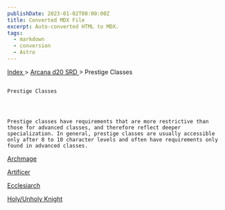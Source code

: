 ```yaml
---
publishDate: 2023-01-02T00:00:00Z
title: Converted MDX File
excerpt: Auto-converted HTML to MDX.
tags:
  - markdown
  - conversion
  - Astro
---
```


[
Index
](-index) >
[
Arcana d20 SRD
](arcana-d20-srd-index) > Prestige Classes

##

    Prestige Classes




    Prestige classes have requirements that are more restrictive than those for advanced classes, and therefore reflect deeper specialization. In general, prestige classes are usually accessible only after 8 to 10 character levels and often have requirements only found in advanced classes.

[
Archmage
](arcana-d20-srd-prestige-classes-archmage)

[
Artificer
](arcana-d20-srd-prestige-classes-artificer)

[
Ecclesiarch
](arcana-d20-srd-prestige-classes-ecclesiarch)

[
Holy/Unholy Knight
](arcana-d20-srd-prestige-classes-holy-unholy-knight)
